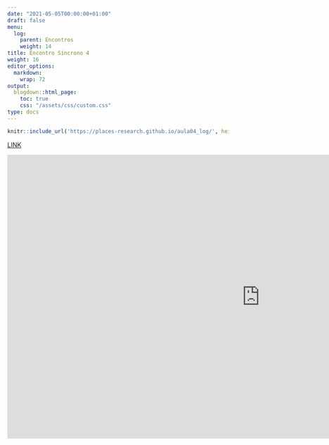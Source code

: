 ---
date: "2021-05-05T00:00:00+01:00"
draft: false
menu:
  log:
    parent: Encontros
    weight: 14
title: Encontro Síncrono 4
weight: 16
editor_options: 
  markdown: 
    wrap: 72
output: 
  blogdown::html_page:
    toc: true
    css: "/assets/css/custom.css"
type: docs
---


```{r echo=FALSE, message=FALSE, warning=FALSE}
knitr::include_url('https://places-research.github.io/aula04_log/', height = "400px")
```

[LINK](https://places-research.github.io/aula04_log/)


<iframe width="1147" height="645" src="https://www.youtube.com/embed/_FjI72XKRKs" title="YouTube video player" frameborder="0" allow="accelerometer; autoplay; clipboard-write; encrypted-media; gyroscope; picture-in-picture" allowfullscreen></iframe>